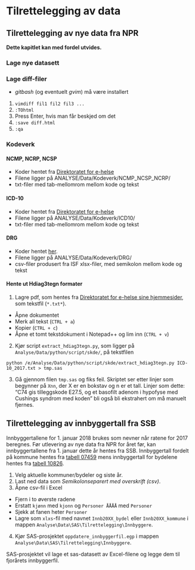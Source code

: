 # Tilrettelegging av data 

## Tilrettelegging av nye data fra NPR

**Dette kapitlet kan med fordel utvides.**

### Lage nye datasett




### Lage diff-filer

- *gitbash* (og eventuelt *gvim*) må være installert

1. `vimdiff fil1 fil2 fil3 ...`
2. `:TOhtml`
3. Press Enter, hvis man får beskjed om det
4. `:save diff.html`
5. `:qa`


### Kodeverk

#### NCMP, NCRP, NCSP

- Koder hentet fra [Direktoratet for e-helse](https://ehelse.no/kodeverk/regler-og-veiledning-for-kliniske-kodeverk-i-spesialisthelsetjenesten-icd-10-ncsp-ncmp-og-ncrp)
- Filene ligger på ANALYSE/Data/Kodeverk/NCMP_NCSP_NCRP/
- txt-filer med tab-mellomrom mellom kode og tekst


#### ICD-10

- Koder hentet fra [Direktoratet for e-helse](https://ehelse.no/kodeverk/regler-og-veiledning-for-kliniske-kodeverk-i-spesialisthelsetjenesten-icd-10-ncsp-ncmp-og-ncrp)
- Filene ligger på ANALYSE/Data/Kodeverk/ICD10/
- txt-filer med tab-mellomrom mellom kode og tekst


#### DRG

- Koder hentet [her](https://helsedirektoratet.no/finansieringsordninger/innsatsstyrt-finansiering-isf-og-drg-systemet).
- Filene ligger på ANALYSE/Data/Kodeverk/DRG/
- csv-filer produsert fra ISF xlsx-filer, med semikolon mellom kode og tekst


#### Hente ut Hdiag3tegn formater

1. Lagre pdf, som hentes fra [Direktoratet for e-helse sine hjemmesider](https://ehelse.no/kodeverk/regler-og-veiledning-for-kliniske-kodeverk-i-spesialisthelsetjenesten-icd-10-ncsp-ncmp-og-ncrp), som tekstfil (`*.txt*`).
  - Åpne dokumentet
  - Merk all tekst (`CTRL + a`)
  - Kopier (`CTRL + c`)
  - Åpne et tomt tekstdokument i Notepad++ og lim inn (`CTRL + v`)
2. Kjør script `extract_hdiag3tegn.py`, som ligger på `Analyse/Data/python/script/skde/`, på tekstfilen
```
python /e/Analyse/Data/python/script/skde/extract_hdiag3tegn.py ICD-10_2017.txt > tmp.sas
```
3. Gå gjennom filen `tmp.sas` og fiks feil. Skriptet ser etter linjer som begynner på `Xnn `, der X er en bokstav og n er et tall. Linjer som dette: "C74 gis tilleggskode E27.5, og et basofilt adenom i hypofyse med Cushings syndrom med koden" bli også bli ekstrahert om må manuelt fjernes.

## Tilrettelegging av innbyggertall fra SSB

Innbyggertallene for 1. januar 2018 brukes som nevner når ratene for 2017 beregnes. Før utlevering av nye data fra NPR for året før, kan innbyggertallene fra 1. januar dette år hentes fra SSB. Innbyggertall fordelt på kommune hentes fra [tabell 07459](https://www.ssb.no/statbank/table/07459) mens innbyggertall for bydelene hentes fra [tabell 10826](https://www.ssb.no/statbank/table/10826).

1. Velg aktuelle kommuner/bydeler og siste år.
2. Last ned data som *Semikolonseparert med overskrift (csv)*.
3. Åpne csv-fil i Excel
  - Fjern i to øverste radene
  - Erstatt `kjønn` med `kjonn` og `Personer ÅÅÅÅ` med `Personer`
  - Sjekk at fanen heter `Personer`
  - Lagre som `xlxs`-fil med navnet `Innb20XX_bydel` eller `Innb20XX_kommune` i mappen `Analyse\Data\SAS\Tilrettelegging\Innbyggere`.
4. Kjør SAS-prosjektet `oppdatere_innbyggerfil.egp` i mappen `Analyse\Data\SAS\Tilrettelegging\Innbyggere`.

SAS-prosjektet vil lage et sas-datasett av Excel-filene og legge dem til fjorårets innbyggerfil.



